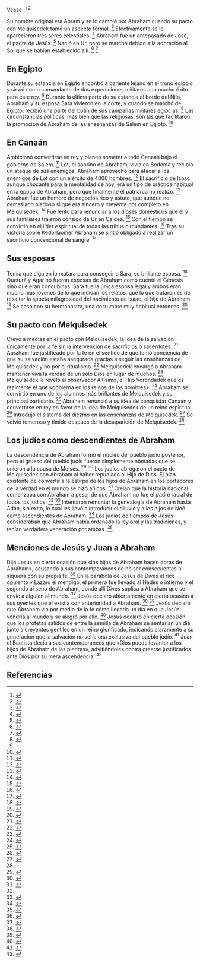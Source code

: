 Véase: <ref name="n0">{{lib|LU|93|5}}</ref> <ref name="n1">{{lib|LU|126|1|2}}</ref> 

Su nombre original era Abram y se lo cambió por Abraham cuando su pacto con Melquisedek tomó un aspecto formal. <ref name="n2">{{lib|LU|93|6|5}}</ref> Efectivamente se le aparecieron tres seres celestiales. <ref name="n3">{{lib|LU|93|6|7}}</ref> Abraham fue un antepasado de José, el padre de Jesús. <ref name="n4">{{lib|LU|122|1|1}}</ref> Nació en Ur, pero se marchó debido a la adoración al Sol que se habían establecido allí. <ref name="n5">{{lib|LU|133|9|2}}</ref> <ref name="n6">{{lib|LU|142|3|4}}</ref> 

== {{anchor|En_Egipto}} En Egipto ==

Durante su estancia en Egipto encontró a pariente lejano en el trono egipcio y sirvió como comandante de dos expediciones militares con mucho éxito para este rey. <ref name="n7">{{lib|LU|93|5|7}}</ref> Durante la última parte de su estancia al borde del Nilo, Abraham y su esposa Sara vivieron en la corte, y cuando se marchó de Egipto, recibió una parte del botín de sus campañas militares egipcias. <ref name="n7"/> Las circunstancias políticas, más bien que las religiosas, son las que facilitaron la promoción de Abraham de las enseñanzas de Salem en Egipto. <ref name="n8">{{lib|LU|95|3|5}}</ref> 

== {{anchor|En_Canaán}} En Canaán ==

Ambicionó convertirse en rey y planeó someter a todo Canaán bajo el gobierno de Salem. <ref name="n9">{{lib|LU|93|5|9}}</ref> Lot, el sobrino de Abraham, vivía en Sodoma y recibió un ataque de sus enemigos. Abraham aprovechó para atacar a los enemigos de Lot con un ejército de 4000 hombres. <ref name="n10">{{lib|LU|93|5|12}}</ref> El sacrificio de Isaac, aunque chocante para la mentalidad de hoy, era un tipo de práctica habitual en la época de Abraham, pero que finalmente el patriarca no realizó. <ref name="n11">{{lib|LU|89|6|8}}</ref> Abraham fue un hombre de negocios rico y astuto, que aunque no demasiado piadoso sí que era sincero y creyente por completo en Melquisedek. <ref name="n12">{{lib|LU|93|6|8}}</ref> Fue lento para renunciar a los dioses domésticos que él y sus familiares trajeron consigo de Ur en Caldea. <ref name="n13">{{lib|LU|93|5|4}}</ref> Con el tiempo se convirtió en el líder espiritual de todas las tribus circundantes. <ref name="n14">{{lib|LU|93|9|4}}</ref> Tras su victoria sobre Kedorlaomer Abraham se sintió obligado a realizar un sacrificio convencional de sangre. <ref name="n15">{{lib|LU|93|4|14}}</ref> 

== {{anchor|Sus_esposas}} Sus esposas ==

Temía que alguien lo matara para conseguir a Sara, su brillante esposa. <ref name="n16">{{lib|LU|93|9|3}}</ref> Queturá y Agar no fueron esposas de Abraham como cuenta el Génesis sino que eran concubinas. Sara fue la única esposa legal y ambos eran mucho más jóvenes de lo que indican los relatos, que lo que trataron es de resaltar la spueta milagrosidad del nacimiento de Isaac, el hijo de Abraham. <ref name="n17">{{lib|LU|93|9|8}}</ref> Se casó con su hermanastra, una costumbre muy habitual entonces. <ref name="n18">{{lib|LU|82|5|4}}</ref> 

== {{anchor|Su_pacto_con_Melquisedek}} Su pacto con Melquisedek ==

Creyó a medias en el pacto con Melquisedek, la idea de la salvación únicamente por la fe sin la intervención de sacrificios o sacerdotes. <ref name="n19">{{lib|LU|93|4|5}}</ref> Abraham fue justificado por la fe en el sentido de que tomó conciencia de que su salvación estaba asegurada gracias a seguir las enseñanzas de Melquisedek y no por el ritualismo. <ref name="n20">{{lib|LU|150|5|3}}</ref> Melquisedek encargó a Abraham mantener viva la verdad de un solo Dios en lugar de muchos. <ref name="n21">{{lib|LU|93|5|1}}</ref> Melquisedek le reveló al observador Altísimo, el Hijo Vorondadek que es realmente el que «gobierna en los reinos de los hombres». <ref name="n22">{{lib|LU|43|5|17}}</ref> Abraham se convirtió en uno de los alumnos más brillantes de Melquisedek y su principal partidario. <ref name="n23">{{lib|LU|93|4|16}}</ref> Abraham renunció a su idea de conquistar Canaán y convertirse en rey en favor de la idea de Melquisedek de un reino espiritual. <ref name="n24">{{lib|LU|93|6}}</ref> Introdujo el sistema del diezmo en las enseñanzas de Melquisedek. <ref name="n25">{{lib|LU|93|3|1}}</ref> Se volvió temeroso y tímido después de la desaparición de Melquisedek. <ref name="n16"/> 

== {{anchor|los_judíos_como_descendientes_de_Abraham}} Los judíos como descendientes de Abraham ==

La descendencia de Abraham formó el núcleo del pueblo judío posterior, pero el grueso del pueblo judío fueron simplemente nómadas que se unieron a la causa de Moisés. <ref name="n26">{{lib|LU|96|2|3}}</ref> <ref name="n27">{{lib|LU|96|5|9}}</ref> Los judíos abrogaron el pacto de Melquisedek con Abraham al haber repudiado al Hijo de Dios. El plan existente de convertir a la estirpe de los hijos de Abraham en los portadores de la verdad en el mundo se hizo añicos. <ref name="n28">{{lib|LU|175|3|2}}</ref> Creían que la historia nacional comenzaba con Abraham a pesar de que Abraham no fue el padre racial de todos los judíos. <ref name="n26"/> <ref name="n29">{{lib|LU|136|1|1}}</ref> Intentaron remontar la genealogía de Abraham hasta Adán, sin éxito, lo cual les llevó a introducir el diluvio y a los hijos de Noé como ascendientes de Abraham. <ref name="n30">{{lib|LU|78|7|3}}</ref> Los judíos de tiempos de Jesús consideraban que Abraham había ordenado la ley oral y las tradiciones, y tenían verdadera veneración por ambas. <ref name="n31">{{lib|LU|121|7|3-4}}</ref> 

== {{anchor|menciones_de_Jesús_y_Juan_a_Abraham}} Menciones de Jesús y Juan a Abraham ==

Dijo Jesús en cierta ocasión que «los hijos de Abraham hacen obras de Abraham», acusando a sus contemporáneos de no ser consecuentes ni siquiera con su propia fe. <ref name="n32">{{lib|LU|162|7|3,5}}</ref> En la parábola de Jesús de Dives el rico opulento y Lázaro el mendigo, el primero fue llevado al Hades o infierno y el segundo al seno de Abraham, donde allí Dives suplica a Abraham que se envíe a alguien al mundo. <ref name="n33">{{lib|LU|169|3|2}}</ref> Jesús declaró abiertamente en cierta ocasión a sus oyentes que él existía con anterioridad a Abraham. <ref name="n34">{{lib|LU|157|6|11}}</ref> <ref name="n35">{{lib|LU|162|7|6}}</ref> Jesús declaró que Abraham vio por medio de la fe cómo llegaría un día en que Jesús vendría al mundo y se alegró por ello. <ref name="n36">{{lib|LU|162|7|5}}</ref> Jesús declaró en cierta ocasión que los profetas salidos de entre la semilla de Abraham se sentarían un día junto a creyentes gentiles en un reino glorificado, indicando claramente a su generación que la salvación no sería una exclusiva del pueblo judío. <ref name="n37">{{lib|LU|166|3|5}}</ref> Juan el Bautista decía a sus contemporáneos que «Dios puede levantar a los hijos de Abraham de las piedras», advitiéndoles contra creerse justificados ante Dios por su mera ascendencia. <ref name="n38">{{lib|LU|135|6|7}}</ref> 

== Referencias ==

<references/>
